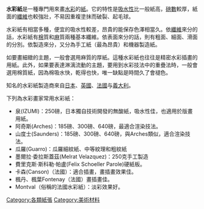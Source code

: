 '''水彩紙'''是一種專門用來畫[[水彩|水彩]]的[[紙|紙]]。它的特性是[[吸水性|吸水性]]比一般紙高，[[磅數|磅數]]較厚，紙面的[[纖維|纖維]]也較強壯，不易因重複塗抹而破裂、起毛球。

水彩紙有相當多種，便宜的吸水性較差，昂貴的能保存色澤相當久。依[[纖維|纖維]]來分的話，水彩紙有[[棉|棉]]質和[[麻|麻]]質兩種基本纖維。依表面來分的話，則有粗面、細面、滑面的分別。依製造來分，又分為手工紙（最為昂貴）和機器製造紙。

如要畫細緻的主題，一般會選用麻質的厚紙。這種水彩紙也往往是精密水彩插畫的用紙。此外，如果要表達淋漓流動的主題，要用到水彩技法中的重疊法時，一般會選用棉質紙，因為棉吸水快，乾得也快，唯一缺點是時間久了會褪色。

知名的水彩紙製造商來自[[日本|日本]]、[[英國|英國]]、[[法國|法國]]与[[義大利|義大利]]。

下列為水彩畫家常用水彩紙：
*泉(IZUMI)：250磅，日本獨自技術開發的無酸紙，吸水性佳，也適用於版畫用紙。
*阿奇斯(Arches)：185磅、300磅、640磅，最適合渲染技法。
*山度士(Saunders)：185磅、300磅、640磅，與Arches類似，適合渲染技法。
*瓜羅(Guarro)：瓜羅細紋紙、中等紋理和粗紋紙
*墨爾拉·委拉斯蓋茲(Melrat Velazquez)：250克手工製造
*費里克斯·斯科勒·帕盧(Felix Schoeller Parole)硬紙板。
*卡森(Canson)（法國）：適合插畫，畫插畫效果佳。
*楓丹、楓葉Fontenay（法國）畫插畫佳。
*Montval（俗稱的法國水彩紙）：淡彩效果好。

{{紙製品}}

[[Category:各類紙張|Category:各類紙張]]
[[Category:美術材料|Category:美術材料]]